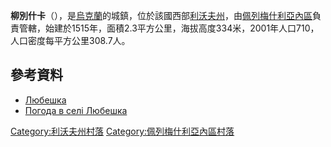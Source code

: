 {{coord|49|34|55|N|24|23|47|E|scale:100000|display=title}}

'''柳別什卡'''（{{lang-uk|Любешка}}），是[[烏克蘭|烏克蘭]]的城鎮，位於該國西部[[利沃夫州|利沃夫州]]，由[[佩列梅什利亞內區|佩列梅什利亞內區]]負責管轄，始建於1515年，面積2.3平方公里，海拔高度334米，2001年人口710，人口密度每平方公里308.7人。

==參考資料==
* [http://w1.c1.rada.gov.ua/pls/z7502/A005?rdat1=10.12.2010&rf7571=20441 Любешка]{{dead link|date=2018年3月 |bot=InternetArchiveBot |fix-attempted=yes }}
* [http://weather.in.ua/ua/l'vovskaja/14136 Погода в селі Любешка] {{Wayback|url=http://weather.in.ua/ua/l%27vovskaja/14136 |date=20160305094839 }}

[[Category:利沃夫州村落|Category:利沃夫州村落]]
[[Category:佩列梅什利亞內區村落|Category:佩列梅什利亞內區村落]]


{{Lviv-geo-stub}}